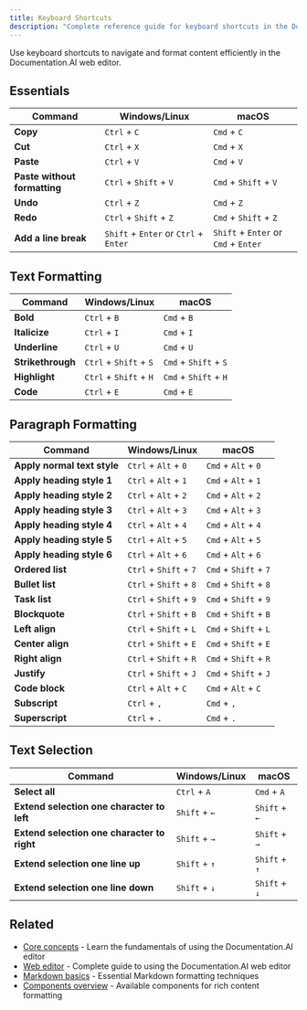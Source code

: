 ```yaml
---
title: Keyboard Shortcuts
description: "Complete reference guide for keyboard shortcuts in the Documentation.AI web editor, organized by function and platform"
---
```



Use keyboard shortcuts to navigate and format content efficiently in the Documentation.AI web editor. 




## Essentials

| Command | Windows/Linux | macOS |
|---------|--------------|-------|
| **Copy** | `Ctrl` + `C` | `Cmd` + `C` |
| **Cut** | `Ctrl` + `X` | `Cmd` + `X` |
| **Paste** | `Ctrl` + `V` | `Cmd` + `V` |
| **Paste without formatting** | `Ctrl` + `Shift` + `V` | `Cmd` + `Shift` + `V` |
| **Undo** | `Ctrl` + `Z` | `Cmd` + `Z` |
| **Redo** | `Ctrl` + `Shift` + `Z` | `Cmd` + `Shift` + `Z` |
| **Add a line break** | `Shift` + `Enter` or `Ctrl` + `Enter` | `Shift` + `Enter` or `Cmd` + `Enter` |

## Text Formatting

| Command | Windows/Linux | macOS |
|---------|--------------|-------|
| **Bold** | `Ctrl` + `B` | `Cmd` + `B` |
| **Italicize** | `Ctrl` + `I` | `Cmd` + `I` |
| **Underline** | `Ctrl` + `U` | `Cmd` + `U` |
| **Strikethrough** | `Ctrl` + `Shift` + `S` | `Cmd` + `Shift` + `S` |
| **Highlight** | `Ctrl` + `Shift` + `H` | `Cmd` + `Shift` + `H` |
| **Code** | `Ctrl` + `E` | `Cmd` + `E` |

## Paragraph Formatting

| Command | Windows/Linux | macOS |
|---------|--------------|-------|
| **Apply normal text style** | `Ctrl` + `Alt` + `0` | `Cmd` + `Alt` + `0` |
| **Apply heading style 1** | `Ctrl` + `Alt` + `1` | `Cmd` + `Alt` + `1` |
| **Apply heading style 2** | `Ctrl` + `Alt` + `2` | `Cmd` + `Alt` + `2` |
| **Apply heading style 3** | `Ctrl` + `Alt` + `3` | `Cmd` + `Alt` + `3` |
| **Apply heading style 4** | `Ctrl` + `Alt` + `4` | `Cmd` + `Alt` + `4` |
| **Apply heading style 5** | `Ctrl` + `Alt` + `5` | `Cmd` + `Alt` + `5` |
| **Apply heading style 6** | `Ctrl` + `Alt` + `6` | `Cmd` + `Alt` + `6` |
| **Ordered list** | `Ctrl` + `Shift` + `7` | `Cmd` + `Shift` + `7` |
| **Bullet list** | `Ctrl` + `Shift` + `8` | `Cmd` + `Shift` + `8` |
| **Task list** | `Ctrl` + `Shift` + `9` | `Cmd` + `Shift` + `9` |
| **Blockquote** | `Ctrl` + `Shift` + `B` | `Cmd` + `Shift` + `B` |
| **Left align** | `Ctrl` + `Shift` + `L` | `Cmd` + `Shift` + `L` |
| **Center align** | `Ctrl` + `Shift` + `E` | `Cmd` + `Shift` + `E` |
| **Right align** | `Ctrl` + `Shift` + `R` | `Cmd` + `Shift` + `R` |
| **Justify** | `Ctrl` + `Shift` + `J` | `Cmd` + `Shift` + `J` |
| **Code block** | `Ctrl` + `Alt` + `C` | `Cmd` + `Alt` + `C` |
| **Subscript** | `Ctrl` + `,` | `Cmd` + `,` |
| **Superscript** | `Ctrl` + `.` | `Cmd` + `.` |



## Text Selection

| Command | Windows/Linux | macOS |
|---------|--------------|-------|
| **Select all** | `Ctrl` + `A` | `Cmd` + `A` |
| **Extend selection one character to left** | `Shift` + `←` | `Shift` + `←` |
| **Extend selection one character to right** | `Shift` + `→` | `Shift` + `→` |
| **Extend selection one line up** | `Shift` + `↑` | `Shift` + `↑` |
| **Extend selection one line down** | `Shift` + `↓` | `Shift` + `↓` |



## Related

- [Core concepts](../getting-started/core-concepts.mdx) - Learn the fundamentals of using the Documentation.AI editor
- [Web editor](./web-editor.mdx) - Complete guide to using the Documentation.AI web editor
- [Markdown basics](./markdown-basics.mdx) - Essential Markdown formatting techniques
- [Components overview](../components) - Available components for rich content formatting

